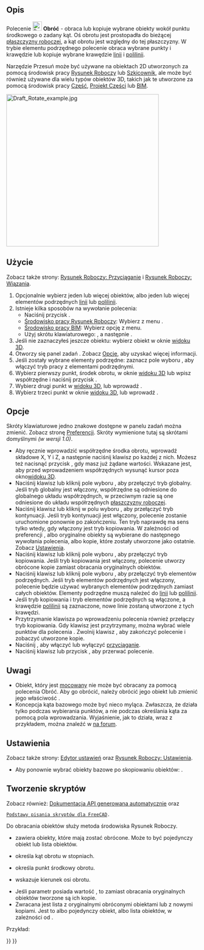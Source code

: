 <languages/>

{{Docnav/pl
|[[Draft_Move/pl|Przesuń]]
|[[Draft_Scale/pl|Skaluj]]
|[[Draft_Workbench/pl|środowisko pracy Rysunek Roboczy]]
|IconL=Draft_Move.svg
|IconR=Draft_Scale.svg
|IconC=Workbench_Draft.svg
}}

{{GuiCommand/pl
|Name=Draft Rotate
|Name/pl=Rysunek Roboczy: Obróć
|MenuLocation=Modyfikacja → Obróć
|Workbenches=[[Draft_Workbench/pl|Rysunek Roboczy]], [[BIM_Workbench/pl|BIM]]
|Shortcut={{KEY|R}} {{KEY|O}}
|SeeAlso=[[Draft_SubelementHighlight/pl|Podświetl element podrzędny]]
|Version=0.7
}}

<span id="Description"></span>
==Opis==

Polecenie [[Image:Draft_Rotate.svg|24px]] '''Obróć''' - obraca lub kopiuje wybrane obiekty wokół punktu środkowego o zadany kąt. Oś obrotu jest prostopadła do bieżącej [[Draft_SelectPlane/pl|płaszczyzny roboczej]], a kąt obrotu jest względny do tej płaszczyzny. W trybie elementu podrzędnego polecenie obraca wybrane punkty i krawędzie lub kopiuje wybrane krawędzie [[Draft_Line/pl|linii]] i [[Draft_Wire/pl|polilinii]].

Narzędzie Przesuń może być używane na obiektach 2D utworzonych za pomocą środowisk pracy [[Draft_Workbench/pl|Rysunek Roboczy]] lub [[Sketcher_Workbench/pl|Szkicownik]], ale może być również używane dla wielu typów obiektów 3D, takich jak te utworzone za pomocą środowisk pracy [[Part_Workbench/pl|Część]], [[PartDesign_Workbench/pl|Projekt Części]] lub [[BIM_Workbench/pl|BIM]].

[[Image:Draft_Rotate_example.jpg|400px]]
{{Caption|Obracanie obiektu przy użyciu punktu środkowego.}}

<span id="Usage"></span>
==Użycie==

Zobacz także strony: [[Draft_Snap/pl|Rysunek Roboczy: Przyciąganie]] i [[Draft_Constrain/pl|Rysunek Roboczy: Wiązania]].

# Opcjonalnie wybierz jeden lub więcej obiektów, albo jeden lub więcej elementów podrzędnych [[Draft_Line/pl|linii]] lub [[Draft_Wire/pl|polilinii]].
# Istnieje kilka sposobów na wywołanie polecenia:
#* Naciśnij przycisk {{Button|[[Image:Draft_Rotate.svg|16px]] '''Obróć'''}}.
#* [[Draft_Workbench/pl|Środowisko pracy Rysunek Roboczy]]: Wybierz z menu {{MenuCommand|Modyfikacja → [[Image:Draft_Rotate.svg|16px]] Obróć}}.
#* [[BIM_Workbench/pl|Środowisko pracy BIM]]: Wybierz opcję {{MenuCommand|Modyfikacja → [[Image:Draft_Rotate.svg|16px]] Obróć}} z menu.
#* Użyj skrótu klawiaturowego: {{KEY|R}}, a następnie {{KEY|O}}.
# Jeśli nie zaznaczyłeś jeszcze obiektu: wybierz obiekt w oknie [[3D_view/pl|widoku 3D]].
# Otworzy się panel zadań {{MenuCommand|Obróć}}. Zobacz [[#Opcje|Opcje]], aby uzyskać więcej informacji.
# Jeśli zostały wybrane elementy podrzędne: zaznacz pole wyboru {{MenuCommand|Modyfikuj elementy podrzędne}}, aby włączyć tryb pracy z elementami podrzędnymi.
# Wybierz pierwszy punkt, środek obrotu, w oknie [[3D_view/pl|widoku 3D]] lub wpisz współrzędne i naciśnij przycisk {{Button|[[Image:Draft_AddPoint.svg|16px]]. Wprowadź punkt}}.
# Wybierz drugi punkt w [[3D_view/pl|widoku 3D]], lub wprowadź {{MenuCommand|Kąt bazowy}}.
# Wybierz trzeci punkt w oknie [[3D_view/pl|widoku 3D]], lub wprowadź {{MenuCommand|Obrót}}.

<span id="Options"></span>
==Opcje==

<div class="mw-translate-fuzzy">
Skróty klawiaturowe jedno znakowe dostępne w panelu zadań można zmienić. Zobacz stronę [[Draft_Preferences/pl|Preferencji]]. Skróty wymienione tutaj są skrótami domyślnymi ''(w wersji 1.0)''.
</div>

* Aby ręcznie wprowadzić współrzędne środka obrotu, wprowadź składowe X, Y i Z, a następnie naciśnij klawisz {{KEY|Enter}} po każdej z nich. Możesz też nacisnąć przycisk {{Button|[[Image:Draft_AddPoint.svg|16px]] Wprowadź punkt}}, gdy masz już żądane wartości. Wskazane jest, aby przed wprowadzeniem współrzędnych wysunąć kursor poza okno[[3D_view/pl|widoku 3D]].
* Naciśnij klawisz {{KEY|G}} lub kliknij pole wyboru {{MenuCommand|Globalnie}}, aby przełączyć tryb globalny. Jeśli tryb globalny jest włączony, współrzędne są odniesione do globalnego układu współrzędnych, w przeciwnym razie są one odniesione do układu współrzędnych [[Draft_SelectPlane/pl|płaszczyzny roboczej]].
* Naciśnij klawisz {{KEY|N}} lub kliknij w polu wyboru {{MenuCommand|Kontynuuj}}, aby przełączyć tryb kontynuacji. Jeśli tryb kontynuacji jest włączony, polecenie zostanie uruchomione ponownie po zakończeniu. Ten tryb naprawdę ma sens tylko wtedy, gdy włączony jest tryb kopiowania. W zależności od preferencji {{MenuCommand|Wybierz obiekty bazowe po skopiowaniu}}, albo oryginalne obiekty są wybierane do następnego wywołania polecenia, albo kopie, które zostały utworzone jako ostatnie. Zobacz [[#Ustawienia|Ustawienia]].
* Naciśnij klawisz {{KEY|C}} lub kliknij pole wyboru {{MenuCommand|Kopiuj}}, aby przełączyć tryb kopiowania. Jeśli tryb kopiowania jest włączony, polecenie utworzy obrócone kopie zamiast obracania oryginalnych obiektów.
* Naciśnij klawisz {{KEY|B}} lub kliknij pole wyboru {{MenuCommand|Modifikuj elementy podrzędne}}, aby przełączyć tryb elementów podrzędnych. Jeśli tryb elementów podrzędnych jest włączony, polecenie będzie używać wybranych elementów podrzędnych zamiast całych obiektów. Elementy podrzędne muszą należeć do [[Draft_Line/pl|linii]] lub [[Draft_Wire/pl|polilinii]].
* Jeśli tryb kopiowania i tryb elementów podrzędnych są włączone, a krawędzie [[Draft_Wire/pl|polilinii]] są zaznaczone, nowe linie zostaną utworzone z tych krawędzi.
* Przytrzymanie klawisza {{KEY|Alt}} po wprowadzeniu polecenia {{MenuCommand|Kąt bazowy}} również przełączy tryb kopiowania. Gdy klawisz {{KEY|Alt}} jest przytrzymany, można wybrać wiele punktów dla polecenia {{MenuCommand|Obróć}}. Zwolnij klawisz {{KEY|Alt}}, aby zakończyć polecenie i zobaczyć utworzone kopie.
* Naciśnij {{KEY|S}}, aby włączyć lub wyłączyć [[Draft_Snap/pl|przyciąganie]].
* Naciśnij klawisz {{KEY|Esc}} lub przycisk {{Button|Zamknij}}, aby przerwać polecenie.

<span id="Notes"></span>
==Uwagi==

* Obiekt, który jest [[Part_EditAttachment/pl|mocowany]] nie może być obracany za pomocą polecenia Obróć. Aby go obrócić, należy obrócić jego obiekt {{PropertyData/pl|podparcia}} lub zmienić jego właściwość {{PropertyData/pl|przesunięcie umocowania}}.
* Koncepcja kąta bazowego może być nieco myląca. Zwłaszcza, że działa tylko podczas wybierania punktów, a nie podczas określania kąta za pomocą pola wprowadzania. Wyjaśnienie, jak to działa, wraz z przykładem, można znaleźć w [https://forum.freecad.org/viewtopic.php?p=736674#p736674 na forum].

<span id="Preferences"></span>
==Ustawienia==

Zobacz także strony: [[Preferences_Editor/pl|Edytor ustawień]] oraz [[Draft_Preferences/pl|Rysunek Roboczy: Ustawienia]].

* Aby ponownie wybrać obiekty bazowe po skopiowaniu obiektów: {{MenuCommand|Edycja → Preferencje → Rysunek Roboczy → Ustawienia ogólne → Opcje narzędzi do kreślenia → Zaznacz obiekty bazowe po skopiowaniu}}.

<span id="Scripting"></span>
==Tworzenie skryptów==

Zobacz również: [https://freecad.github.io/SourceDoc/ Dokumentacja API generowana automatycznie] oraz 
 [[FreeCAD_Scripting_Basics/pl|Podstawy pisania skryptów dla FreeCAD]].

Do obracania obiektów służy metoda {{incode|rotate}} środowiska Rysunek Roboczy.

{{Code|code=
rotated_list = rotate(objectslist, angle, center=Vector(0,0,0), axis=Vector(0,0,1), copy=False)
}}

* {{incode|objectslist}} zawiera obiekty, które mają zostać obrócone. Może to być pojedynczy obiekt lub lista obiektów.
* {{incode|kąt}} określa kąt obrotu w stopniach.
* {{incode|środek}} określa punkt środkowy obrotu.
* {{incode|oś}} wskazuje kierunek osi obrotu.
* Jeśli parametr {{incode|kopia}} posiada wartość {{True/pl}}, to zamiast obracania oryginalnych obiektów tworzone są ich kopie.
* Zwracana jest lista {{incode|rotated_list}} z oryginalnymi obróconymi obiektami lub z nowymi kopiami. Jest to albo pojedynczy obiekt, albo lista obiektów, w zależności od {{incode|objectlist}}.

Przykład:

{{Code|code=
import FreeCAD as App
import Draft

doc = App.newDocument()

polygon1 = Draft.make_polygon(3, radius=300)
Draft.move(polygon1, App.Vector(1000, 0, 0))

# Rotation around the origin
angle1 = 45
rot2 = Draft.rotate(polygon1, angle1, copy=True)
rot3 = Draft.rotate(polygon1, 2*angle1, copy=True)
rot4 = Draft.rotate(polygon1, 4*angle1, copy=True)

polygon2 = Draft.make_polygon(3, radius=1000)
polygon3 = Draft.make_polygon(5, radius=500)
Draft.move(polygon2, App.Vector(2000, 0, 0))
Draft.move(polygon3, App.Vector(2000, 0, 0))

# Rotation around another point
angle2 = 60
cen = App.Vector(3100, 0, 0)
list2 = [polygon2, polygon3]
rot_list2 = Draft.rotate(list2, angle2, center=cen, copy=True)
rot_list3 = Draft.rotate(list2, 2*angle2, center=cen, copy=True)
rot_list4 = Draft.rotate(list2, 4*angle2, center=cen, copy=True)

doc.recompute()
}}


{{Docnav/pl
|[[Draft_Move/pl|Przesuń]]
|[[Draft_Scale/pl|Skaluj]]
|[[Draft_Workbench/pl|środowisko pracy Rysunek Roboczy]]
|IconL=Draft_Move.svg
|IconR=Draft_Scale.svg
|IconC=Workbench_Draft.svg
}}

{{Draft Tools navi{{#translation:}}}}
{{Userdocnavi{{#translation:}}}}
